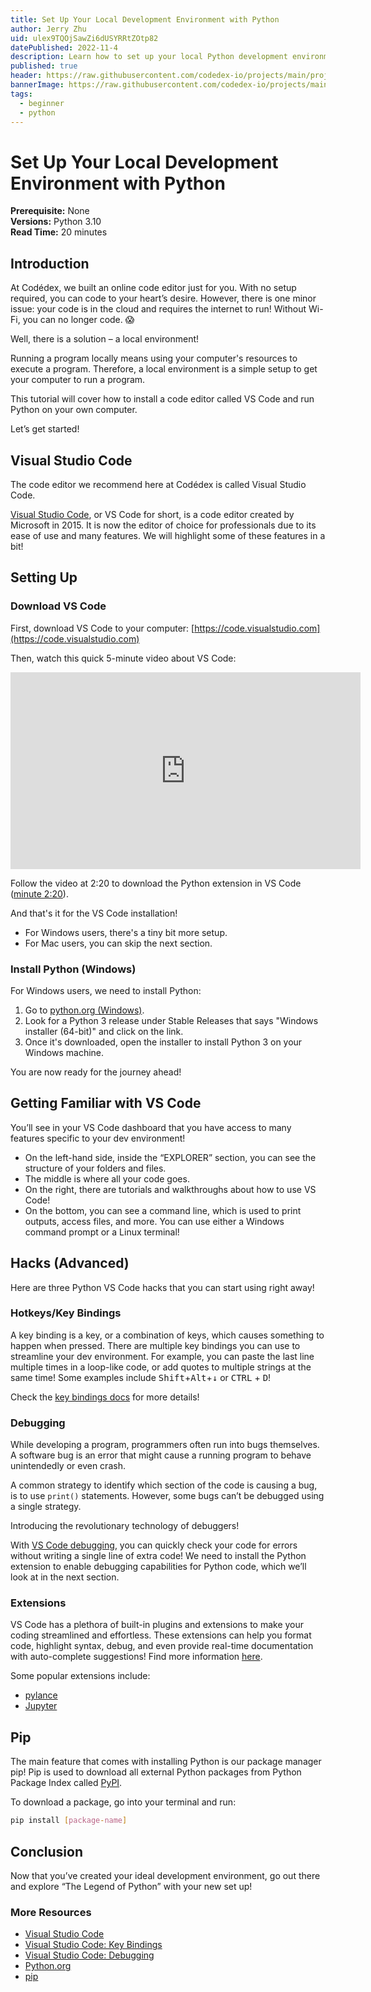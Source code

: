 ```yaml
---
title: Set Up Your Local Development Environment with Python
author: Jerry Zhu
uid: ulex9TQOjSawZi6dUSYRRtZOtp82
datePublished: 2022-11-4
description: Learn how to set up your local Python development environment with VS Code. 
published: true
header: https://raw.githubusercontent.com/codedex-io/projects/main/projects/set-up-your-local-environment-in-python/header.png
bannerImage: https://raw.githubusercontent.com/codedex-io/projects/main/projects/set-up-your-local-environment-in-python/header.png
tags: 
  - beginner
  - python
---
```


<BannerImage link="https://raw.githubusercontent.com/codedex-io/projects/main/projects/set-up-your-local-environment-in-python/header.png" description="Header Image" uid={true} cl="for-sidebar"/>

# Set Up Your Local Development Environment with Python

<AuthorAvatar author_name="Jerry Zhu" author_avatar="/images/projects/authors/jerry_zhu.jpg" username="jerry" uid={true}/>

<BannerImage link="https://raw.githubusercontent.com/codedex-io/projects/main/projects/set-up-your-local-environment-in-python/header.png" description="Header Image" uid={true}/>

**Prerequisite:** None  
**Versions:** Python 3.10  
**Read Time:** 20 minutes  


## Introduction

At Codédex, we built an online code editor just for you. With no setup required, you can code to your heart’s desire. However, there is one minor issue: your code is in the cloud and requires the internet to run! Without Wi-Fi, you can no longer code. 😱

Well, there is a solution – a local environment! 

Running a program locally means using your computer's resources to execute a program. Therefore, a local environment is a simple setup to get your computer to run a program.  

This tutorial will cover how to install a code editor called VS Code and run Python on your own computer. 

Let’s get started!

## Visual Studio Code

The code editor we recommend here at Codédex is called Visual Studio Code.

[Visual Studio Code](https://code.visualstudio.com), or VS Code for short, is a code editor created by Microsoft in 2015. It is now the editor of choice for professionals due to its ease of use and many features. We will highlight some of these features in a bit!


## Setting Up

### Download VS Code

First, download VS Code to your computer: [https://code.visualstudio.com](https://code.visualstudio.com)

Then, watch this quick 5-minute video about VS Code: 

<iframe width="560" height="315" src="https://www.youtube.com/embed/S320N3sxinE" title="YouTube video player" frameborder="0" allow="accelerometer; autoplay; clipboard-write; encrypted-media; gyroscope; picture-in-picture" allowFullScreen></iframe>

Follow the video at 2:20 to download the Python extension in VS Code ([minute 2:20](https://www.youtube.com/watch?v=S320N3sxinE&t=140s)).

And that's it for the VS Code installation!

- For Windows users, there's a tiny bit more setup.
- For Mac users, you can skip the next section.


### Install Python (Windows)

For Windows users, we need to install Python:

1. Go to [python.org (Windows)](https://www.python.org/downloads/windows/).
2. Look for a Python 3 release under Stable Releases that says "Windows installer (64-bit)" and click on the link.
3. Once it's downloaded, open the installer to install Python 3 on your Windows machine.

You are now ready for the journey ahead!


## Getting Familiar with VS Code

<RoundedImage link="https://raw.githubusercontent.com/codedex-io/projects/main/projects/set-up-your-local-environment-in-python/vscode_image.png" description="VSCode image" />

You’ll see in your VS Code dashboard that you have access to many features specific to your dev environment!

- On the left-hand side, inside the “EXPLORER” section, you can see the structure of your folders and files. 
- The middle is where all your code goes.
- On the right, there are tutorials and walkthroughs about how to use VS Code!
- On the bottom, you can see a command line, which is used to print outputs, access files, and more. You can use either a Windows command prompt or a Linux terminal! 


## Hacks (Advanced)

Here are three Python VS Code hacks that you can start using right away! 


### Hotkeys/Key Bindings

A key binding is a key, or a combination of keys, which causes something to happen when pressed. There are multiple key bindings you can use to streamline your dev environment. For example, you can paste the last line multiple times in a loop-like code, or add quotes to multiple strings at the same time! Some examples include <kbd>Shift</kbd>+<kbd>Alt</kbd>+<kbd>↓</kbd> or <kbd>CTRL</kbd> + <kbd>D</kbd>!

Check the [key bindings docs](https://code.visualstudio.com/docs/getstarted/keybindings) for more details! 


### Debugging

While developing a program, programmers often run into bugs themselves. A software bug is an error that might cause a running program to behave unintendedly or even crash. 

A common strategy to identify which section of the code is causing a bug, is to use `print()` statements. However, some bugs can’t be debugged using a single strategy. 

Introducing the revolutionary technology of debuggers! 

With [VS Code debugging](https://code.visualstudio.com/docs/editor/debugging), you can quickly check your code for errors without writing a single line of extra code! We need to install the Python extension to enable debugging capabilities for Python code, which we’ll look at in the next section.


### Extensions

VS Code has a plethora of built-in plugins and extensions to make your coding streamlined and effortless. These extensions can help you format code, highlight syntax, debug, and even provide real-time documentation with auto-complete suggestions! Find more information [here](https://code.visualstudio.com/docs/languages/python).

Some popular extensions include: 

- [pylance](https://marketplace.visualstudio.com/items?itemName=ms-python.vscode-pylance) 
- [Jupyter](https://marketplace.visualstudio.com/items?itemName=ms-toolsai.jupyter)


## Pip

The main feature that comes with installing Python is our package manager pip! Pip is used to download all external Python packages from Python Package Index called [PyPI](https://pypi.org/). 

To download a package, go into your terminal and run:

```bash
pip install [package-name]
```


## Conclusion

Now that you’ve created your ideal development environment, go out there and explore “The Legend of Python” with your new set up! 


### More Resources

- [Visual Studio Code](https://code.visualstudio.com)
- [Visual Studio Code: Key Bindings](https://code.visualstudio.com/docs/getstarted/keybindings)
- [Visual Studio Code: Debugging](https://code.visualstudio.com/docs/editor/debugging)
- [Python.org](https://www.python.org)
- [pip](https://pypi.org/project/pip)

